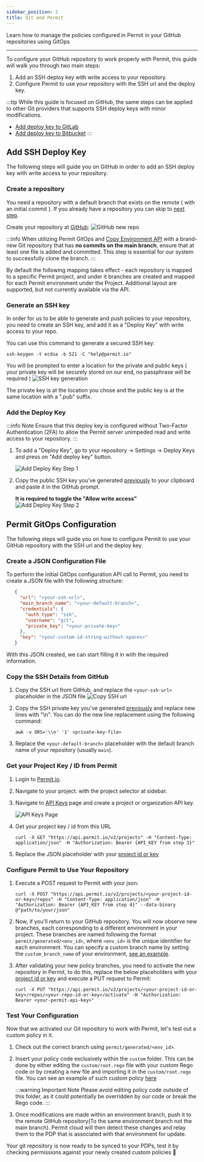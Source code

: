 ```yaml
---
sidebar_position: 2
title: Git and Permit
---
```


Learn how to manage the policies configured in Permit in your GitHub repositories using GitOps

---


To configure your GitHub repository to work properly with Permit, this guide will walk you through two main steps:
1. Add an SSH deploy key with write access to your repository.
2. Configure Permit to use your repository with the SSH url and the deploy key.

:::tip
While this guide is focused on GitHub, the same steps can be applied to other Git providers that supports SSH deploy keys with minor modifications.

- [Add deploy key to GitLab](https://docs.gitlab.com/ee/user/project/deploy_keys/)
- [Add deploy key to Bitbucket](https://support.atlassian.com/bitbucket-cloud/docs/set-up-an-ssh-key/)
:::


## Add SSH Deploy Key

The following steps will guide you on GitHub in order to add an SSH deploy key with write access to your repository.

### Create a repository

You need a repository with a default branch that exists on the remote ( with an initial commit ).
If you already have a repository you can skip to [next step](#generate-an-ssh-key).

Create your repository at [GitHub](https://github.com/new):
![GitHub new repo](/img/integrations/gitops/github-new-repo.png)

:::info 
When utilizing Permit GitOps and [Copy Environment API](https://api.permit.io/v2/redoc#tag/Environments/operation/copy_environment) with a
brand-new Git repository that has **no commits on the main branch**, ensure that at least one file is added and committed. This step
is essential for our system to successfully clone the branch.
:::

By default the following mapping takes effect - each repository is mapped to a specific Permit project, and under it branches are created and mapped for each Permit environment under the Project.
Additional layout are supported, but not currently available via the API.

### Generate an SSH key

In order for us to be able to generate and push policies to your repository, you need to create an SSH key,
and add it as a "Deploy Key" with write access to your repo.

You can use this command to generate a secured SSH key:

```
ssh-keygen -t ecdsa -b 521 -C "help@permit.io"
```

You will be prompted to enter a location for the private and public keys ( your private key will be securely stored on our end, no passphrase will be required )
![SSH key generation](/img/integrations/gitops/generate-ssh-key.png)

The private key is at the location you chose and the public key is at the same location with a ".pub" suffix.

### Add the Deploy Key

:::info Note
Ensure that this deploy key is configured without Two-Factor Authentication (2FA) to allow the Permit server unimpeded read and
write access to your repository.
:::

1. To add a "Deploy Key", go to your repository &rarr; Settings &rarr; Deploy Keys and press on "Add deploy key" button.

   ![Add Deploy Key Step 1](/img/integrations/gitops/github-add-deploy-key-1.png)

2. Copy the public SSH key you've generated [previously](#generate-an-ssh-key) to your clipboard and paste it in the GitHub prompt.

   **It is required to toggle the "Allow write access"**
   ![Add Deploy Key Step 2](/img/integrations/gitops/github-add-deploy-key-2.png)

## Permit GitOps Configuration
The following steps will guide you on how to configure Permit to use your GitHub repository with the SSH url and the deploy key.

### Create a JSON Configuration File
To perform the initial GitOps configuration API call to Permit, you need to create a JSON file with the following structure:

```json
   {
     "url": "<your-ssh-url>",
     "main_branch_name": "<your-default-branch>",
     "credentials": {
       "auth_type": "ssh",
       "username": "git",
       "private_key": "<your-private-key>"
     },
     "key": "<your-custom-id-string-without-spaces>"
   }
```

With this JSON created, we can start filling it in with the required information.

### Copy the SSH Details from GitHub
1. Copy the SSH url from GitHub, and replace the `<your-ssh-url>` placeholder in the JSON file
   ![Copy SSH url](/img/integrations/gitops/github-copy-ssh-url.png)

2. Copy the SSH private key you've generated [previously](#generate-an-ssh-key) and replace new lines with "\n".
   You can do the new line replacement using the following command:

   ```shell
   awk -v ORS='\\n' '1' <private-key-file>
   ```

3. Replace the `<your-default-branch>` placeholder with the default branch name of your repository (usually `main`).

### Get your Project Key / ID from Permit

1. Login to [Permit.io](https://app.permit.io).

2. Navigate to your project. with the project selector at sidebar.

3. Navigate to [API Keys](https://app.permit.io/settings/api-keys) page and create a project or organization API key.

    ![API Keys Page](/img/integrations/gitops/permit-settings-api-keys.png)

4. Get your project key / id from this URL

   ```shell
   curl -X GET "https://api.permit.io/v2/projects" -H "Content-Type: application/json" -H "Authorization: Bearer {API_KEY from step 3}"
   ```
5. Replace the JSON placeholder with your [project id or key](/api/examples/get-project-and-env/#get-project-id-or-key)

### Configure Permit to Use Your Repository

1. Execute a POST request to Permit with your json:

   ```shell
   curl -X POST "https://api.permit.io/v2/projects/<your-project-id-or-key>/repos" -H "Content-Type: application/json" -H "Authorization: Bearer {API_KEY from step 4}" --data-binary @"path/to/your/json"
   ```

2. Now, if you'll return to your GitHub repository. You will now observe new branches, each corresponding to a different environment in your project. These branches are named following the format `permit/generated/<env_id>`, where `<env_id>` is the unique identifier for each environment.
You can specify a custom branch name by setting the `custom_branch_name` of your environment, [see an example](/api/examples/manage-env#customize-gitops-branch-name).

3. After validating your new policy branches, you need to activate the new repository in Permit,
    to do this, replace the below placeholders with your [project id or key](/api/examples/get-project-and-env/#get-project-id-or-key) and execute a PUT request to Permit:
    ```shell
    curl -X PUT "https://api.permit.io/v2/projects/<your-project-id-or-key>/repos/<your-repo-id-or-key>/activate" -H "Authorization: Bearer <your-permit-api-key>"
    ```

### Test Your Configuration
Now that we activated our Git repository to work with Permit, let's test out a custom policy in it.
1. Check out the correct branch using `permit/generated/<env_id>`.

2. Insert your policy code exclusively within the `custom` folder. This can be done by either editing the `custom/root.rego` file with your custom Rego code or by creating a new file and importing it in the `custom/root.rego` file. You can see an example of such custom policy [here](/integrations/gitops/custom_policy)

   :::warning Important Note
   Please avoid editing policy code outside of this folder, as it could potentially be overridden by our code or break the Rego code.
   :::

3. Once modifications are made within an environment branch, push it to the remote GitHub repository(To the same environment branch not the main branch). Permit cloud will then detect these changes and relay them to the PDP that is associated with that environment for update.

Your git repository is now ready to be synced to your PDPs, test it by checking permissions against your newly created custom policies 🚀
